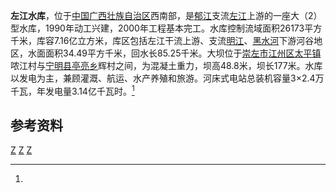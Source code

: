 {{Infobox Reservoir 
|name = 左江水库
|nickname =
|image = 
|image_caption = 
|map = 
|map_caption = 
|pushpin_map = China Guangxi
|pushpin_map_caption = 左江水库在广西的位置
|code = 
|class = 大（2）型水库
|location_of_reservoir = [[广西壮族自治区|广西壮族自治区]][[崇左市|崇左市]]与[[宁明县|宁明县]]交界
|location_of_dam = 
|inflow =[[左江|左江]]、[[黑水河_(左江)|黑水河]]、[[峪阳河|峪阳河]]、[[明江|明江]]
|outflow = 左江
|catchment_area = 26174
|reservoir_area = 
|mean_depth = 
|maximum_depth = 
|flood_level = 
|normal_water_level =
|dead_water_level = 
|water_quality = 
|island = 
|maximum_storage_capacity = 
|normal_storage_capacity =
|dead_storage_capacity = 
|type_of_dam =混凝土重力坝
|elevation_of_dam = 
|height_of_dam = 48.8
|length_of_dam =177
|width_of_dam =
|installed_capacity = 3×2.4万千瓦
|irrigated_area =18133公顷
|start = 1992年10月
|complete = 2000年
|cost = 
|emigrate =508
|latd = 22
|latm = 20
|lats = 30
|latNS =N 
|longd = 107
|longm = 14
|longs = 03
|longEW = E
|website = 
|footnotes = <ref name="中国河湖大典">{{cite book zh |author=《[[中国河湖大典|中国河湖大典]]》编纂委员会 |title=《中国河湖大典·珠江卷》 |format=M |edition=1 |location=北京 |publisher=中国水利水电出版社 |date=2013年1月 |pages=156页 |id= ISBN 978-7-5170-0561-2}}</ref>
}}
'''左江水库'''，位于[[中国|中国]][[广西壮族自治区|广西壮族自治区]]西南部，是[[郁江_(西江支流)|郁江]]支流[[左江|左江]]上游的一座大（2）型水库，1990年动工兴建，2000年工程基本完工。水库控制流域面积26173平方千米，库容7.16亿立方米，库区包括左江干流上游、支流[[明江|明江]]、[[黑水河_(左江)|黑水河]]下游河谷地区，水面面积34.49平方千米，回水长85.25千米。大坝位于[[崇左市|崇左市]][[江州区|江州区]][[太平镇_(崇左市)|太平镇]]哝江村与[[宁明县|宁明县]][[亭亮乡|亭亮乡]]辉村之间，为混凝土重力，坝高48.8米，坝长177米。水库以发电为主，兼顾灌溉、航运、水产养殖和旅游。河床式电站总装机容量3×2.4万千瓦，年发电量3.14亿千瓦时。<ref name="中国河湖大典"/>

==参考资料==
{{reflist}}
[[Category:左江水系|Z]]
[[Category:广西水库|Z]]
[[Category:西江水庫|Z]]